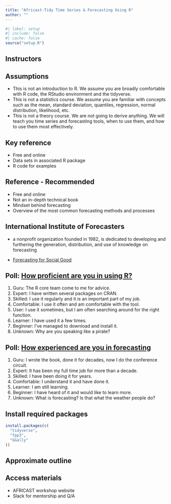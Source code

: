 ```yaml
---
title: "Africast-Tidy Time Series & Forecasting Using R"
author: ""
---
```


```r
#| label: setup
#| include: false
#| cache: false
source("setup.R")
```

## Instructors

\placefig{0.6}{1.5}{width=3.5cm}{Bahman}
\begin{textblock}{8.2}(5.6,1.3)
\begin{alertblock}{Bahman Rostami-Tabar}
\href{https://www.bahmanrt.com/}{\faIcon{home} bahmanrt.com}\\
\href{https://github.com/bahmanrostamitabar}{\faIcon{github}  @bahmanrostamitabar}\\
\href{mailto:Rostami-TabarB@cardiff.ac.uk}{\faIcon{envelope}  Rostami-TabarB@cardiff.ac.uk}
\end{alertblock}
\end{textblock}

\placefig{0.6}{5.4}{width=3.5cm}{Mitch}
\begin{textblock}{8.2}(5.6,5.4)
\begin{alertblock}{Mitchell O'Hara-Wild}
\href{https://mitchelloharawild.com}{\faIcon{home} mitchelloharawild.com}\\
\href{https://github.com/mitchoharawild}{\faIcon{github}  @mitchelloharawild}\\
\href{mailto:Mitch.OHara-Wild@monash.edu}{\faIcon{envelope}  Mitch.OHara-Wild@monash.edu}
\end{alertblock}
\end{textblock}

## Assumptions

  * This is not an introduction to R. We assume you are broadly comfortable with R code, the RStudio environment and the tidyverse.
  * This is not a statistics course. We assume you are familiar with concepts such as the mean, standard deviation, quantiles, regression, normal distribution, likelihood, etc.
  * This is not a theory course. We are not going to derive anything. We will teach you time series and forecasting tools, when to use them, and how to use them most effectively.

## Key reference

\large

\begin{block}{}\bf
\hangafter=1\hangindent=.3cm
 {Hyndman, R.~J. \& Athanasopoulos, G. (2021) \emph{Forecasting: principles and practice}, 3rd ed.}
\end{block}\pause
\begin{alertblock}{}\Large
\centerline{\bf OTexts.org/fpp3/}
\end{alertblock}

\pause

  * Free and online
  * Data sets in associated R package
  * R code for examples
  
## Reference - Recommended

\large

\begin{block}{}\bf
\hangafter=1\hangindent=.3cm
 {Kolassa S., Rostami-Tabar B., \& Siemsen, E. (2023) \emph{https://dfep.netlify.app/}, 1st ed.}
\end{block}\pause
\begin{alertblock}{}\Large
\centerline{\bf https://dfep.netlify.app/}
\end{alertblock}

\pause

  * Free and online
  * Not an in-depth technical book
  * Mindset behind forecasting
  * Overview of the most common forecasting methods and processes

## International Institute of Forecasters

- a nonprofit organization founded in 1982, is dedicated to developing and furthering the generation, distribution, and use of knowledge on forecasting

- [Forecasting for Social Good](https://www.f4sg.org/)

## Poll: [How proficient are you in using R?](https://www.menti.com/alfmobtvo9wb)

\fontsize{14}{15}\sf

  1. Guru: The R core team come to me for advice.
  1. Expert: I have written several packages on CRAN.
  1. Skilled: I use it regularly and it is an important part of my job.
  1. Comfortable: I use it often and am comfortable with the tool.
  1. User: I use it sometimes, but I am often searching around for the right function.
  1. Learner: I have used it a few times.
  1. Beginner: I've managed to download and install it.
  1. Unknown: Why are you speaking like a pirate?
  
## Poll: [How experienced are you in forecasting](https://www.menti.com/alfmobtvo9wb)

  1. Guru: I wrote the book, done it for decades, now I do the conference circuit.
  2. Expert: It has been my full time job for more than a decade.
  3. Skilled: I have been doing it for years.
  1. Comfortable: I understand it and have done it.
  1. Learner: I am still learning.
  1. Beginner: I have heard of it and would like to learn more.
  1. Unknown: What is forecasting? Is that what the weather people do?

## Install required packages

```r
install.packages(c(
  "tidyverse",
  "fpp3",
  "GGally"
))
```

## Approximate outline
\vspace*{-0.1cm}\centering\fontsize{12}{12}\sf
\begin{tabular}{rp{6.6cm}l}
  \bf Session & \bf Topic                   & \bf Chapter \\
  \midrule
  1       & 1. Basics of time series and data structures    & 2 \\
  1       & 2. Time series patterns and basic graphics      & 2 \\
  2       & 3. Transforming / adjusting time series         & 3 \\
  2       & 4. Computing and visualizing features     & 4 \\
  3       & 5. Basic modeling / forecasting & 1,3,5 \\
  3       & 6. Forecasting with regression         & 7,10 \\
  4       & 7. Exponential smoothing       & 8 \\
  4       & 8. ARIMA models                & 9 \\
  5       & 9. Basic training and test accuracy       & 5 \\
  5       & 10. Residual diagnostics and cross validation                & 5 \\
  \bottomrule
\end{tabular}

\vspace*{.0cm}\begin{alertblock}{}{\centerline{\Large\textbf{bit.ly/fable2023}}}
\end{alertblock}

## Access materials 

* AFRICAST workshop website
* Slack for mentorship and Q/A
